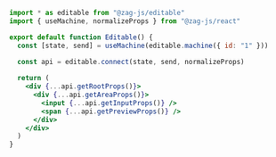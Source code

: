 ```jsx
import * as editable from "@zag-js/editable"
import { useMachine, normalizeProps } from "@zag-js/react"

export default function Editable() {
  const [state, send] = useMachine(editable.machine({ id: "1" }))
  
  const api = editable.connect(state, send, normalizeProps)

  return (
    <div {...api.getRootProps()}>
      <div {...api.getAreaProps()}>
        <input {...api.getInputProps()} />
        <span {...api.getPreviewProps()} />
      </div>
    </div>
  )
}
```
